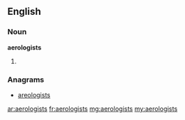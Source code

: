 ==English==
===Noun===
'''aerologists'''
# {{plural of|[[aerologist]]}}

===Anagrams===
* [[areologists#English|areologists]]

[[ar:aerologists]]
[[fr:aerologists]]
[[mg:aerologists]]
[[my:aerologists]]